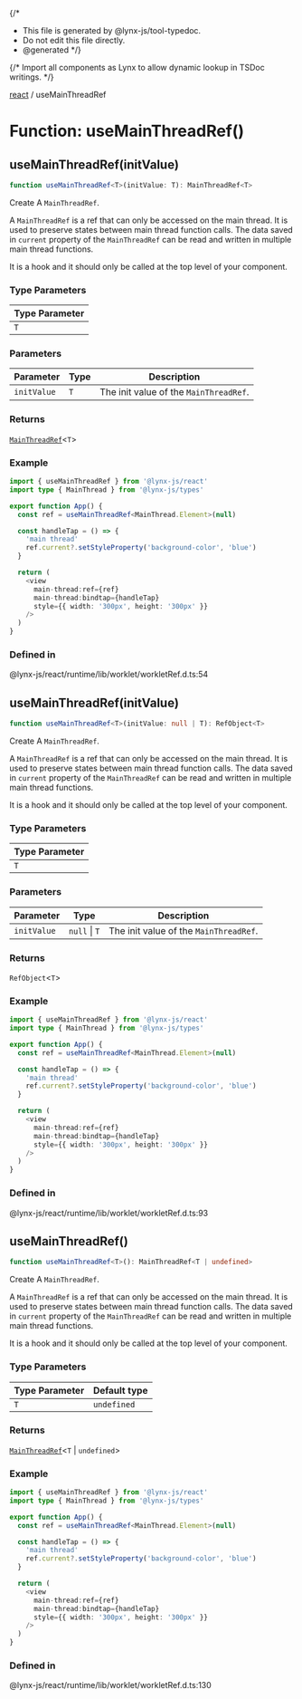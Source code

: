 {/*
* This file is generated by @lynx-js/tool-typedoc.
* Do not edit this file directly.
* @generated
*/}

{/* Import all components as Lynx to allow dynamic lookup in TSDoc writings. */}


[react](/api/react/index.mdx) / useMainThreadRef

# Function: useMainThreadRef()

## useMainThreadRef(initValue)

```ts
function useMainThreadRef<T>(initValue: T): MainThreadRef<T>
```

Create A `MainThreadRef`.

A `MainThreadRef` is a ref that can only be accessed on the main thread. It is used to preserve
states between main thread function calls.
The data saved in `current` property of the `MainThreadRef` can be read and written in
multiple main thread functions.

It is a hook and it should only be called at the top level of your component.

### Type Parameters

| Type Parameter |
| ------ |
| `T` |

### Parameters

| Parameter | Type | Description |
| ------ | ------ | ------ |
| `initValue` | `T` | The init value of the `MainThreadRef`. |

### Returns

[`MainThreadRef`](/api/react/Class.MainThreadRef.mdx)\<`T`\>

### Example

```ts
import { useMainThreadRef } from '@lynx-js/react'
import type { MainThread } from '@lynx-js/types'

export function App() {
  const ref = useMainThreadRef<MainThread.Element>(null)

  const handleTap = () => {
    'main thread'
    ref.current?.setStyleProperty('background-color', 'blue')
  }

  return (
    <view
      main-thread:ref={ref}
      main-thread:bindtap={handleTap}
      style={{ width: '300px', height: '300px' }}
    />
  )
}
```

### Defined in

@lynx-js/react/runtime/lib/worklet/workletRef.d.ts:54

## useMainThreadRef(initValue)

```ts
function useMainThreadRef<T>(initValue: null | T): RefObject<T>
```

Create A `MainThreadRef`.

A `MainThreadRef` is a ref that can only be accessed on the main thread. It is used to preserve
states between main thread function calls.
The data saved in `current` property of the `MainThreadRef` can be read and written in
multiple main thread functions.

It is a hook and it should only be called at the top level of your component.

### Type Parameters

| Type Parameter |
| ------ |
| `T` |

### Parameters

| Parameter | Type | Description |
| ------ | ------ | ------ |
| `initValue` | `null` \| `T` | The init value of the `MainThreadRef`. |

### Returns

`RefObject`\<`T`\>

### Example

```ts
import { useMainThreadRef } from '@lynx-js/react'
import type { MainThread } from '@lynx-js/types'

export function App() {
  const ref = useMainThreadRef<MainThread.Element>(null)

  const handleTap = () => {
    'main thread'
    ref.current?.setStyleProperty('background-color', 'blue')
  }

  return (
    <view
      main-thread:ref={ref}
      main-thread:bindtap={handleTap}
      style={{ width: '300px', height: '300px' }}
    />
  )
}
```

### Defined in

@lynx-js/react/runtime/lib/worklet/workletRef.d.ts:93

## useMainThreadRef()

```ts
function useMainThreadRef<T>(): MainThreadRef<T | undefined>
```

Create A `MainThreadRef`.

A `MainThreadRef` is a ref that can only be accessed on the main thread. It is used to preserve
states between main thread function calls.
The data saved in `current` property of the `MainThreadRef` can be read and written in
multiple main thread functions.

It is a hook and it should only be called at the top level of your component.

### Type Parameters

| Type Parameter | Default type |
| ------ | ------ |
| `T` | `undefined` |

### Returns

[`MainThreadRef`](/api/react/Class.MainThreadRef.mdx)\<`T` \| `undefined`\>

### Example

```ts
import { useMainThreadRef } from '@lynx-js/react'
import type { MainThread } from '@lynx-js/types'

export function App() {
  const ref = useMainThreadRef<MainThread.Element>(null)

  const handleTap = () => {
    'main thread'
    ref.current?.setStyleProperty('background-color', 'blue')
  }

  return (
    <view
      main-thread:ref={ref}
      main-thread:bindtap={handleTap}
      style={{ width: '300px', height: '300px' }}
    />
  )
}
```

### Defined in

@lynx-js/react/runtime/lib/worklet/workletRef.d.ts:130
